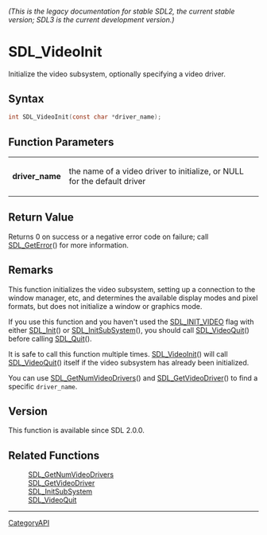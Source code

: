 ====== (This is the legacy documentation for stable SDL2, the current stable version; SDL3 is the current development version.) ======
= SDL_VideoInit =

Initialize the video subsystem, optionally specifying a video driver.

== Syntax ==

<syntaxhighlight lang='c'>
int SDL_VideoInit(const char *driver_name);
</syntaxhighlight>

== Function Parameters ==

{|
|'''driver_name'''
|the name of a video driver to initialize, or NULL for the default driver
|}

== Return Value ==

Returns 0 on success or a negative error code on failure; call
[[SDL_GetError]]() for more information.

== Remarks ==

This function initializes the video subsystem, setting up a connection to
the window manager, etc, and determines the available display modes and
pixel formats, but does not initialize a window or graphics mode.

If you use this function and you haven't used the [[SDL_INIT_VIDEO]] flag
with either [[SDL_Init]]() or [[SDL_InitSubSystem]](), you should call
[[SDL_VideoQuit]]() before calling [[SDL_Quit]]().

It is safe to call this function multiple times. [[SDL_VideoInit]]() will
call [[SDL_VideoQuit]]() itself if the video subsystem has already been
initialized.

You can use [[SDL_GetNumVideoDrivers]]() and [[SDL_GetVideoDriver]]() to
find a specific <code>driver_name</code>.

== Version ==

This function is available since SDL 2.0.0.

== Related Functions ==

:[[SDL_GetNumVideoDrivers]]
:[[SDL_GetVideoDriver]]
:[[SDL_InitSubSystem]]
:[[SDL_VideoQuit]]

----
[[CategoryAPI]]


